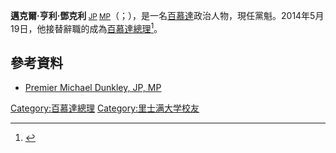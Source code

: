 {{多個問題|
{{Expand|time=2016-06-05T13:52:34+00:00}}
{{请求翻译|time=2016-06-05T13:52:34+00:00}}
}}
{{noteTA
|1=zh-cn:乔治;zh-tw:喬治;zh-hk:佐治;
}}
{{Infobox Officeholder
|honorific-prefix	= [[尊貴的|尊貴的]]
|name			= 邁克爾·H·鄧克利<br>Michael H. Dunkley
|honorific-suffix	= [[百慕達眾議院|國會議員]]
|image			= Michael Dunkley 2015.jpg
|office         = [[百慕達總理|百慕達總理]]
|term_start     = 2014年5月19日
|term_end       = 2017年7月19日
|monarch	= [[伊莉莎白二世|伊莉莎白二世]]
|deputy	        = [[埃弗拉·鮑勃·理查茲|埃弗拉·鮑勃·理查茲]]
|2blankname     = {{le|百慕達總督|Governor of Bermuda|總督}}
|2namedata      = {{le|喬治·弗格森 (外交官)|George Fergusson (diplomat)|喬治·弗格森}}<br>[[金妮·費爾森|金妮·費爾森]]{{small|（代理）}}<br>[[約翰·蘭金|約翰·蘭金]]
|predecessor    = {{le|克雷格·康隆尼|Craig Cannonier}}
|successor      = [[愛德華·戴伯·伯特|愛德華·戴伯·伯特]]
|office1        = 百慕達副總理
|term_start1    = 2012年12月17日
|term_end1      = 2014年5月19日
|primeminister1 = {{le|克雷格·康隆尼|Craig Cannonier}}
|predecessor1   = {{le|德里克·伯吉斯 (政治人物)|Derrick Burgess (politician)|德里克·伯吉斯}}
|successor1     = [[埃弗拉·鮑勃·理查茲|埃弗拉·鮑勃·理查茲]]
|birth_date     = {{birth_date and age|1958|6|18|df=yes}}
|birth_place    = 
|death_date     = 
|death_place    = 
|party          = {{le|唯一百慕達聯盟|One Bermuda Alliance}}
|spouse         = 帕梅拉（Pamela）
|children       = 克里斯蒂娜（Christine）<br>布魯克（Brooke）
|alma_mater     = [[里士满大学|里士满大学]]
|religion       = 
|signature      = 
}}

'''邁克爾·亨利·鄧克利'''<small> [[太平紳士|JP]] [[百慕達眾議院|MP]]</small>（{{lang-en|Michael Henry Dunkley}}；{{bd|1958年|6月18日}}），是一名[[百慕達|百慕達]]政治人物，現任{{le|唯一百慕達聯盟|One Bermuda Alliance}}黨魁。2014年5月19日，他接替辭職的{{le|克雷格·康隆尼|Craig Cannonier}}成為[[百慕達總理|百慕達總理]]<ref name=apress_artur>{{cite news|title=Bermuda premier resigns under 'Jetgate' pressure|url=http://www.jamaicaobserver.com/latestnews/Bermuda-premier-resigns-under--Jetgate--pressure|accessdate=2016-06-05|agency=jamaicaobserver|date=2014-05-20|deadurl=yes|archiveurl=https://web.archive.org/web/20160304055510/http://www.jamaicaobserver.com/latestnews/Bermuda-premier-resigns-under--Jetgate--pressure|archivedate=2016-03-04}}</ref>。

==參考資料==
{{reflist}}
*[https://www.oba.bm/index.php/your-candidates/list/511-michael-dunkley Premier Michael Dunkley, JP, MP] {{Wayback|url=https://www.oba.bm/index.php/your-candidates/list/511-michael-dunkley |date=20180927144831 }}

{{s-start}}
{{s-off}}
{{s-bef|before={{le|克雷格·康隆尼|Craig Cannonier}}}}
{{s-ttl|title=[[百慕達總理|百慕達總理]]|years=2014年－2017年}}
{{s-aft|after=[[愛德華·戴伯·伯特|愛德華·戴伯·伯特]]}}
{{s-end}}

{{Authority control}}
{{DEFAULTSORT:Dunkley, Michael}}

[[Category:百慕達總理|Category:百慕達總理]]
[[Category:里士满大学校友|Category:里士满大学校友]]